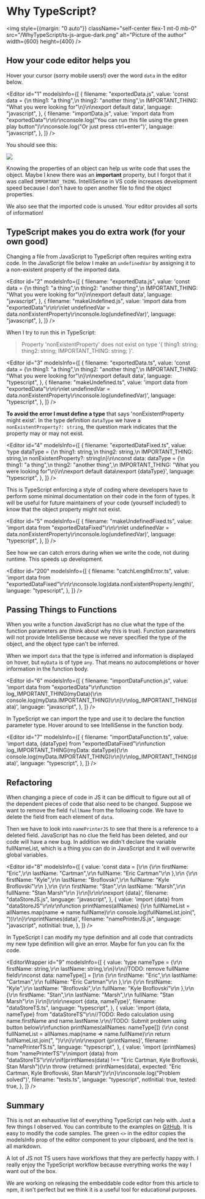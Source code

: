 
<HomeLink />

# Why TypeScript?

<img
style={{margin: "0 auto"}}
          className="self-center flex-1 mt-0 mb-0"
          src="/WhyTypeScript/ts-js-argue-dark.png"
          alt="Picture of the author"
          width={600}
          height={400}
        />

## How your code editor helps you

Hover your cursor (sorry mobile users!) over the word `data` in the editor below.

<Editor
  id="1"
  modelsInfo={[
    {
      filename: "exportedData.js",
      value:
        'const data = {\n  thing1: "a thing",\n  thing2: "another thing",\n  IMPORTANT_THING: "What you were looking for"\n}\n\nexport default data',
      language: "javascript",
    },
    {
      filename: "importData.js",
      value:
        'import data from "exportedData"\r\n\r\nconsole.log("You can run this file using the green play button")\r\nconsole.log("Or just press ctrl+enter")',
      language: "javascript",
    },
  ]}
/>

You should see this:

<img src="/dataJS.png" />

Knowing the properties of an object can help us write code that uses the object. Maybe I knew there was an **important**
property, but I forgot that it was called `IMPORTANT_THING`. IntelliSense in VS code increases development
speed because I don't have to open another file to find the object properties.

We also see that the imported code is unused. Your editor provides all sorts of information!

## TypeScript makes you do extra work (for your own good)

Changing a file from JavaScript to TypeScript often requires writing extra code.
In the JavaScript file below I make an `undefinedVar` by assigning it to a non-existent property of the imported data.

<Editor
  id="2"
  modelsInfo={[
    {
      filename: "exportedData.js",
      value:
        'const data = {\n  thing1: "a thing",\n  thing2: "another thing",\n  IMPORTANT_THING: "What you were looking for"\n}\n\nexport default data',
      language: "javascript",
    },
    {
      filename: "makeUndefined.js",
      value:
        'import data from "exportedData"\r\n\r\nlet undefinedVar = data.nonExistentProperty\r\nconsole.log(undefinedVar)',
      language: "javascript",
    },
  ]}
/>

When I try to run this in TypeScript:

> Property 'nonExistentProperty' does not exist on type '{ thing1: string; thing2: string; IMPORTANT_THING: string; }'.

<Editor
  id="3"
  modelsInfo={[
    {
      filename: "exportedData.ts",
      value:
        'const data = {\n  thing1: "a thing",\n  thing2: "another thing",\n  IMPORTANT_THING: "What you were looking for"\n}\n\nexport default data',
      language: "typescript",
    },
    {
      filename: "makeUndefined.ts",
      value:
        'import data from "exportedData"\r\n\r\nlet undefinedVar = data.nonExistentProperty\r\nconsole.log(undefinedVar)',
      language: "typescript",
    },
  ]}
/>

**To avoid the error I must define a type** that says 'nonExistentProperty might exist'. In the type definition `dataType`
we have a `nonExistentProperty?: string`, the question mark indicates that the property may or may not exist.

<Editor
  id="4"
  modelsInfo={[
    {
      filename: "exportedDataFixed.ts",
      value:
        'type dataType = {\n  thing1: string,\n  thing2: string,\n  IMPORTANT_THING: string,\n  nonExistentProperty?: string\n}\n\nconst data: dataType = {\n  thing1: "a thing",\n  thing2: "another thing",\n  IMPORTANT_THING: "What you were looking for"\n}\n\nexport default data\nexport {dataType}',
      language: "typescript",
    },
  ]}
/>

This is TypeScript enforcing a style of coding where developers have to perform some
minimal documentation on their code in the form of types. It will be useful for future
maintainers of your code (yourself included!) to know that the object property might
not exist.

<Editor
  id="5"
  modelsInfo={[
    {
      filename: "makeUndefinedFixed.ts",
      value:
        'import data from "exportedDataFixed"\r\n\r\nlet undefinedVar = data.nonExistentProperty\r\nconsole.log(undefinedVar)',
      language: "typescript",
    },
  ]}
/>

See how we can catch errors during when we write the code, not during runtime. This speeds up development.

<Editor
  id="200"
  modelsInfo={[
    {
      filename: "catchLengthError.ts",
      value:
        'import data from "exportedDataFixed"\r\n\r\nconsole.log(data.nonExistentProperty.length)',
      language: "typescript",
    },
  ]}
/>

## Passing Things to Functions

When you write a function JavaScript has no clue what the type of the function parameters are (think about why this is true).
Function parameters will not provide IntelliSense because we never specified the type of the object, and
the object type can't be inferred.

When we import `data` that the type is inferred and information is displayed on hover, but `myData` is of type `any`.
That means no autocompletions or hover information in the function body.

<Editor
  id="6"
  modelsInfo={[
    {
      filename: "importDataFunction.js",
      value:
        'import data from "exportedData"\r\nfunction log_IMPORTANT_THING(myData){\r\n  console.log(myData.IMPORTANT_THING)\r\n}\r\nlog_IMPORTANT_THING(data)',
      language: "javascript",
    },
  ]}
/>

In TypeScript we can import the type and use it to declare the function parameter type. Hover around to see IntelliSense in
the function body.

<Editor
  id="7"
  modelsInfo={[
    {
      filename: "importDataFunction.ts",
      value:
        'import data, {dataType} from "exportedDataFixed"\r\nfunction log_IMPORTANT_THING(myData: dataType){\r\n  console.log(myData.IMPORTANT_THING)\r\n}\r\nlog_IMPORTANT_THING(data)',
      language: "typescript",
    },
  ]}
/>

## Refactoring

When changing a piece of code in JS it can be difficult to figure out all of the dependent pieces of
code that also need to be changed. Suppose we want to remove the field `fullName` from the following code.
We have to delete the field from each element of `data`.

Then we have to look into `namePrinterJS` to see
that there is a reference to a deleted field. JavaScript has no clue the field has been deleted, and our code
will have a new bug.
In addition we didn't declare the variable fullNameList, which is a thing you can do in JavaScript and it will
overwrite global variables.

<Editor
  id="8"
  modelsInfo={[
    {
      value:
        'const data = [\r\n  {\r\n    firstName: "Eric",\r\n    lastName: "Cartman",\r\n    fullName: "Eric Cartman"\r\n  },\r\n  {\r\n    firstName: "Kyle",\r\n    lastName: "Broflovski",\r\n    fullName: "Kyle Broflovski"\r\n  },\r\n  {\r\n    firstName: "Stan",\r\n    lastName: "Marsh",\r\n    fullName: "Stan Marsh"\r\n  }\r\n]\r\n\r\nexport {data}',
      filename: "dataStoreJS.js",
      language: "javascript",
    },
    {
      value:
        'import {data} from "dataStoreJS"\r\n\r\nfunction printNames(allNames) {\r\n  fullNameList = allNames.map(name => name.fullName)\r\n  console.log(fullNameList.join(", "))\r\n}\r\nprintNames(data)',
      filename: "namePrinterJS.js",
      language: "javascript",
      notInitial: true,
    },
  ]}
/>

In TypeScript I can modify my type definition and all code that contradicts my new type definition will
give an error. Maybe for fun you can fix the code.

<EditorWrapper
  id="9"
  modelsInfo={[
    {
      value:
        'type nameType = {\r\n  firstName: string,\r\n  lastName: string,\r\n}\r\n//TODO: remove fullName field\r\nconst data: nameType[] = [\r\n  {\r\n    firstName: "Eric",\r\n    lastName: "Cartman",\r\n    fullName: "Eric Cartman"\r\n  },\r\n  {\r\n    firstName: "Kyle",\r\n    lastName: "Broflovski",\r\n    fullName: "Kyle Broflovski"\r\n  },\r\n  {\r\n    firstName: "Stan",\r\n    lastName: "Marsh",\r\n    fullName: "Stan Marsh"\r\n  }\r\n]\r\n\r\nexport {data, nameType}',
      filename: "dataStoreTS.ts",
      language: "typescript",
    },
    {
      value:
        'import {data, nameType} from "dataStoreTS"\r\n//TODO: Redo calculation using name.firstName and name.lastName.\r\n//TODO: Submit problem using button below\r\nfunction printNames(allNames: nameType[]) {\r\n  const fullNameList = allNames.map(name => name.fullName)\r\n  return fullNameList.join(", ")\r\n}\r\n\r\nexport {printNames}',
      filename: "namePrinterTS.ts",
      language: "typescript",
    },
    {
      value:
        'import {printNames} from "namePrinterTS"\r\nimport {data} from "dataStoreTS"\r\n\r\nif(printNames(data) !== "Eric Cartman, Kyle Broflovski, Stan Marsh"){\r\n  throw {returned: printNames(data), expected: "Eric Cartman, Kyle Broflovski, Stan Marsh"}\r\n}\r\nconsole.log("Problem solved")',
      filename: "tests.ts",
      language: "typescript",
      notInitial: true,
      tested: true,
    },
  ]}
/>

## Summary

This is not an exhaustive list of everything TypeScript can help with. Just a few things I observed. You can contribute to the examples on
[GitHub](https://github.com/Open-EdTech). It is easy to modify the code samples. The green `<>` in the editor copies the modelsInfo prop
of the editor component to your clipboard, and the text is all markdown.

A lot of JS not TS users have workflows that they are perfectly happy with. I really enjoy the TypeScript workflow because everything
works the way I want out of the box.

We are working on releasing the embeddable code editor from this article to npm, it isn't perfect but we think
it is a useful tool for educational purposes.

<License />

<HomeLink />
